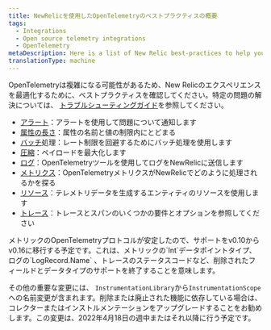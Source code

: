 ```yaml
---
title: NewRelicを使用したOpenTelemetryのベストプラクティスの概要
tags:
  - Integrations
  - Open source telemetry integrations
  - OpenTelemetry
metaDescription: Here is a list of New Relic best-practices to help you optimize your OpenTelemetry deployments.
translationType: machine
---
```


OpenTelemetryは複雑になる可能性があるため、New Relicのエクスペリエンスを最適化するために、ベストプラクティスを確認してください。特定の問題の解決については、 [トラブルシューティングガイド](/docs/more-integrations/open-source-telemetry-integrations/opentelemetry/opentelemetry-troubleshooting)を参照してください。

* [アラート](/docs/more-integrations/open-source-telemetry-integrations/opentelemetry/best-practices/opentelemetry-best-practices-alerts)：アラートを使用して問題について通知します
* [属性の長さ](/docs/more-integrations/open-source-telemetry-integrations/opentelemetry/best-practices/opentelemetry-best-practices-attributes)：属性の名前と値の制限内にとどまる
* [バッチ](/docs/more-integrations/open-source-telemetry-integrations/opentelemetry/best-practices/opentelemetry-best-practices-batching)処理：レート制限を回避するためにバッチ処理を使用します
* [圧縮](/docs/more-integrations/open-source-telemetry-integrations/opentelemetry/best-practices/opentelemetry-best-practices-compression)：ペイロードを最大化します
* [ログ](/docs/more-integrations/open-source-telemetry-integrations/opentelemetry/best-practices/opentelemetry-best-practices-logs)：OpenTelemetryツールを使用してログをNewRelicに送信します
* [メトリクス](/docs/more-integrations/open-source-telemetry-integrations/opentelemetry/best-practices/opentelemetry-best-practices-metrics)：OpenTelemetryメトリクスがNewRelicでどのように処理されるかを探る
* [リソース](/docs/more-integrations/open-source-telemetry-integrations/opentelemetry/best-practices/opentelemetry-best-practices-resources)：テレメトリデータを生成するエンティティのリソースを使用します
* [トレース](/docs/more-integrations/open-source-telemetry-integrations/opentelemetry/best-practices/opentelemetry-best-practices-traces)：トレースとスパンのいくつかの要件とオプションを参照してください

<Callout variant="important">
  メトリックのOpenTelemetryプロトコルが安定したので、サポートをv0.10からv0.16に移行する予定です。これは、メトリックの`Int`データポイントタイプ、ログの`LogRecord.Name` 、トレースのステータスコードなど、削除されたフィールドとデータタイプのサポートを終了することを意味します。

  その他の重要な変更には、 `InstrumentationLibrary`から`InstrumentationScope`への名前変更が含まれます。削除または廃止された機能に依存している場合は、コレクターまたはインストルメンテーションをアップグレードすることをお勧めします。この変更は、2022年4月18日の週中またはそれ以降に行う予定です。
</Callout>